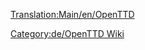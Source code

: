 [[Translation:Main/en/OpenTTD]]{{en/-}}
{{en/Bilingual box| De
| Eine Kategorie für Seiten im Zusammenhang mit der Anleitung. Artikel mit der Vorlage [[Template/de/Inhaltsverzeichnis]] werden automatisch hier angezeigt.
| A Category for Manual related pages.
Articles that are called by [[Template/de/Inhaltsverzeichnis]] are automatically placed here.}}


[[Category:de/OpenTTD Wiki]]